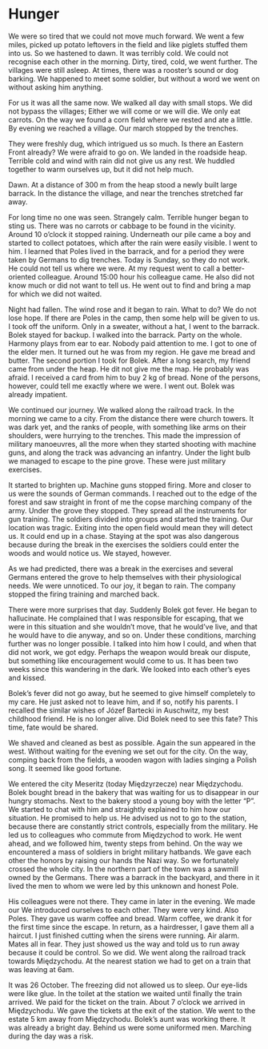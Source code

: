 # Hunger {#hunger}

We were so tired that we could not move much forward. We went a few miles, picked up potato leftovers in the field and like piglets stuffed them into us. So we hastened to dawn. It was terribly cold. We could not recognise each other in the morning. Dirty, tired, cold, we went further. The villages were still asleep. At times, there was a rooster's sound or dog barking. We happened to meet some soldier, but without a word we went on without asking him anything.

For us it was all the same now. We walked all day with small stops. We did not bypass the villages; Either we will come or we will die. We only eat carrots. On the way we found a corn field where we rested and ate a little. By evening we reached a village. Our march stopped by the trenches.

They were freshly dug, which intrigued us so much. Is there an Eastern Front already? We were afraid to go on. We landed in the roadside heap. Terrible cold and wind with rain did not give us any rest. We huddled together to warm ourselves up, but it did not help much.

Dawn. At a distance of 300 m from the heap stood a newly built large barrack. In the distance the village, and near the trenches stretched far away.

For long time no one was seen. Strangely calm. Terrible hunger began to sting us. There was no carrots or cabbage to be found in the vicinity. Around 10 o'clock it stopped raining. Underneath our pile came a boy and started to collect potatoes, which after the rain were easily visible. I went to him. I learned that Poles lived in the barrack, and for a period they were taken by Germans to dig trenches. Today is Sunday, so they do not work. He could not tell us where we were. At my request went to call a better-oriented colleague. Around 15:00 hour his colleague came. He also did not know much or did not want to tell us. He went out to find and bring a map for which we did not waited.

Night had fallen. The wind rose and it began to rain. What to do? We do not lose hope. If there are Poles in the camp, then some help will be given to us. I took off the uniform. Only in a sweater, without a hat, I went to the barrack. Bolek stayed for backup. I walked into the barrack. Party on the whole. Harmony plays from ear to ear. Nobody paid attention to me. I got to one of the elder men. It turned out he was from my region. He gave me bread and butter. The second portion I took for Bolek. After a long search, my friend came from under the heap. He dit not give me the map. He probably was afraid. I received a card from him to buy 2 kg of bread. None of the persons, however, could tell me exactly where we were. I went out. Bolek was already impatient.

We continued our journey. We walked along the railroad track. In the morning we came to a city. From the distance there were church towers. It was dark yet, and the ranks of people, with something like arms on their shoulders, were hurrying to the trenches. This made the impression of military manoeuvres, all the more when they started shooting with machine guns, and along the track was advancing an infantry. Under the light bulb we managed to escape to the pine grove. These were just military exercises.

It started to brighten up. Machine guns stopped firing. More and closer to us were the sounds of German commands. I reached out to the edge of the forest and saw straight in front of me the copse marching company of the army. Under the grove they stopped. They spread all the instruments for gun training. The soldiers divided into groups and started the training. Our location was tragic. Exiting into the open field would mean they will detect us. It could end up in a chase. Staying at the spot was also dangerous because during the break in the exercises the soldiers could enter the woods and would notice us. We stayed, however.

As we had predicted, there was a break in the exercises and several Germans entered the grove to help themselves with their physiological needs. We were unnoticed. To our joy, it began to rain. The company stopped the firing training and marched back.

There were more surprises that day. Suddenly Bolek got fever. He began to hallucinate. He complained that I was responsible for escaping, that we were in this situation and she wouldn’t move, that he would’ve live, and that he would have to die anyway, and so on. Under these conditions, marching further was no longer possible. I talked into him how I could, and when that did not work, we got edgy. Perhaps the weapon would break our dispute, but something like encouragement would come to us. It has been two weeks since this wandering in the dark. We looked into each other's eyes and kissed.

Bolek's fever did not go away, but he seemed to give himself completely to my care. He just asked not to leave him, and if so, notify his parents. I recalled the similar wishes of Józef Bartecki in Auschwitz, my best childhood friend. He is no longer alive. Did Bolek need to see this fate? This time, fate would be shared.

We shaved and cleaned as best as possible. Again the sun appeared in the west. Without waiting for the evening we set out for the city. On the way, comping back from the fields, a wooden wagon with ladies singing a Polish song. It seemed like good fortune.

We entered the city Meseritz (today Międzyrzecze) near Międzychodu. Bolek bought bread in the bakery that was waiting for us to disappear in our hungry stomachs. Next to the bakery stood a young boy with the letter "P". We started to chat with him and straightly explained to him how our situation. He promised to help us. He advised us not to go to the station, because there are constantly strict controls, especially from the military. He led us to colleagues who commute from Międzychod to work. He went ahead, and we followed him, twenty steps from behind. On the way we encountered a mass of soldiers in bright military hatbands. We gave each other the honors by raising our hands the Nazi way. So we fortunately crossed the whole city. In the northern part of the town was a sawmill owned by the Germans. There was a barrack in the backyard, and there in it lived the men to whom we were led by this unknown and honest Pole.

His colleagues were not there. They came in later in the evening. We made our We introduced ourselves to each other. They were very kind. Also Poles. They gave us warm coffee and bread. Warm coffee, we drank it for the first time since the escape. In return, as a hairdresser, I gave them all a haircut. I just finished cutting when the sirens were running. Air alarm. Mates all in fear. They just showed us the way and told us to run away because it could be control. So we did. We went along the railroad track towards Międzychodu. At the nearest station we had to get on a train that was leaving at 6am.

It was 26 October. The freezing did not allowed us to sleep. Our eye-lids were like glue. In the toilet at the station we waited until finally the train arrived. We paid for the ticket on the train. About 7 o'clock we arrived in Międzychodu. We gave the tickets at the exit of the station. We went to the estate 5 km away from Międzychodu. Bolek’s aunt was working there. It was already a bright day. Behind us were some uniformed men. Marching during the day was a risk.